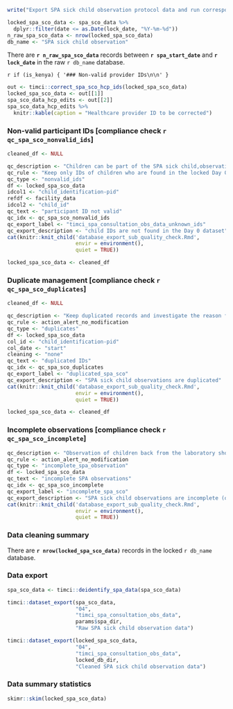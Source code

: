 ```r
write("Export SPA sick child observation protocol data and run corresponding quality checks", stderr())
```

```r
locked_spa_sco_data <- spa_sco_data %>%
  dplyr::filter(date <= as.Date(lock_date, "%Y-%m-%d"))
n_raw_spa_sco_data <- nrow(locked_spa_sco_data)
db_name <- "SPA sick child observation"
```

There are **`r n_raw_spa_sco_data`** records between **`r spa_start_date`** and **`r lock_date`** in the raw `r db_name` database.

`r if (is_kenya) { '### Non-valid provider IDs\n\n' }`

```r
out <- timci::correct_spa_sco_hcp_ids(locked_spa_sco_data)
locked_spa_sco_data <- out[[1]]
spa_sco_data_hcp_edits <- out[[2]]
spa_sco_data_hcp_edits %>%
  knitr::kable(caption = "Healthcare provider ID to be corrected")
```

### Non-valid participant IDs [compliance check `r qc_spa_sco_nonvalid_ids`]

```r
cleaned_df <- NULL
```

```r
qc_description <- "Children can be part of the SPA sick child,observation protocol only if they have been enrolled in the RCT/LS and on their Day 0 visit."
qc_rule <- "Keep only IDs of children who are found in the locked Day 0 database."
qc_type <- "nonvalid_ids"
df <- locked_spa_sco_data
idcol1 <- "child_identification-pid"
refdf <- facility_data
idcol2 <- "child_id"
qc_text <- "participant ID not valid"
qc_idx <- qc_spa_sco_nonvalid_ids
qc_export_label <- "timci_spa_consultation_obs_data_unknown_ids"
qc_export_description <- "child IDs are not found in the Day 0 dataset"
cat(knitr::knit_child('database_export_sub_quality_check.Rmd',
                      envir = environment(),
                      quiet = TRUE))
```

```r
locked_spa_sco_data <- cleaned_df
```

### Duplicate management [compliance check `r qc_spa_sco_duplicates`]\n\n

```r
cleaned_df <- NULL
```

```r
qc_description <- "Keep duplicated records and investigate the reason for duplicates."
qc_rule <- action_alert_no_modification
qc_type <- "duplicates"
df <- locked_spa_sco_data
col_id <- "child_identification-pid"
col_date <- "start"
cleaning <- "none"
qc_text <- "duplicated IDs"
qc_idx <- qc_spa_sco_duplicates
qc_export_label <- "duplicated_spa_sco"
qc_export_description <- "SPA sick child observations are duplicated"
cat(knitr::knit_child('database_export_sub_quality_check.Rmd',
                      envir = environment(),
                      quiet = TRUE))
```

```r
locked_spa_sco_data <- cleaned_df
```

### Incomplete observations [compliance check `r qc_spa_sco_incomplete`]\n\n

```r
qc_description <- "Observation of children back from the laboratory should not be a stand-alone observation, but should complement the observation of the initial consultation (before the child was sent to the lab)."
qc_rule <- action_alert_no_modification
qc_type <- "incomplete_spa_observation"
df <- locked_spa_sco_data
qc_text <- "incomplete SPA observations"
qc_idx <- qc_spa_sco_incomplete
qc_export_label <- "incomplete_spa_sco"
qc_export_description <- "SPA sick child observations are incomplete (observation back from lab available, but main observation missing)"
cat(knitr::knit_child('database_export_sub_quality_check.Rmd',
                      envir = environment(),
                      quiet = TRUE))
```

### Data cleaning summary\n\n

There are **`r nrow(locked_spa_sco_data)`** records in the locked `r db_name` database.

### Data export\n\n

```r
spa_sco_data <- timci::deidentify_spa_data(spa_sco_data)
```

```r
timci::dataset_export(spa_sco_data,
                      "04",
                      "timci_spa_consultation_obs_data",
                      params$spa_dir,
                      "Raw SPA sick child observation data")
```

```r
timci::dataset_export(locked_spa_sco_data,
                      "04",
                      "timci_spa_consultation_obs_data",
                      locked_db_dir,
                      "Cleaned SPA sick child observation data")
```

### Data summary statistics\n\n

```r
skimr::skim(locked_spa_sco_data)
```
